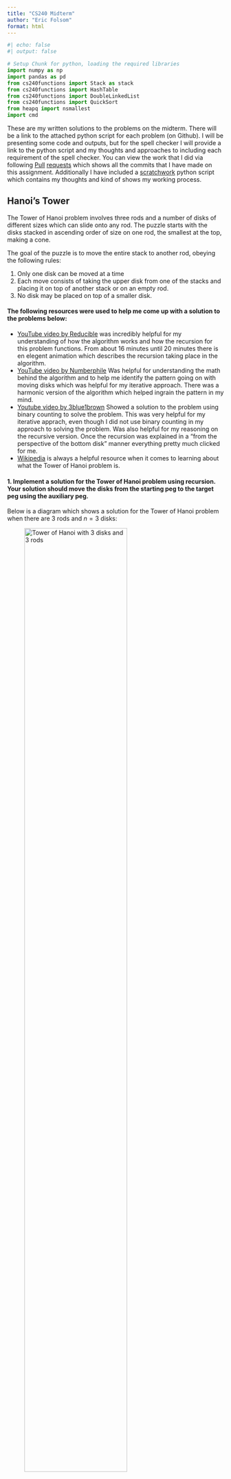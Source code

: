 ```yaml
---
title: "CS240 Midterm"
author: "Eric Folsom"
format: html
---
```


```python
#| echo: false
#| output: false

# Setup Chunk for python, loading the required libraries
import numpy as np
import pandas as pd
from cs240functions import Stack as stack
from cs240functions import HashTable
from cs240functions import DoubleLinkedList
from cs240functions import QuickSort
from heapq import nsmallest
import cmd
```

These are my written solutions to the problems on the midterm. There will be a link to the attached python script for each problem (on Github). I will be presenting some code and outputs, but for the spell checker I will provide a link to the python script and my thoughts and approaches to including each requirement of the spell checker. You can view the work that I did via following [Pull](https://github.com/efolsom17/CS240-Data-Structure-and-Algorithm-Fundamentals/pull/33) [requests]() which shows all the commits that I have made on this assignment. Additionally I have included a [scratchwork](https://github.com/efolsom17/CS240-Data-Structure-and-Algorithm-Fundamentals/blob/main/Assignments/Midterm/ScratchWork.py) python script which contains my thoughts and kind of shows my working process.


## Hanoi's Tower


The Tower of Hanoi problem involves three rods and a number of disks of different sizes which can slide onto any rod. The puzzle starts with the disks stacked in ascending order of size on one rod, the smallest at the top, making a cone.

The goal of the puzzle is to move the entire stack to another rod, obeying the following rules:

1. Only one disk can be moved at a time
2. Each move consists of taking the upper disk from one of the stacks and placing it on top of another stack or on an empty rod.   
3. No disk may be placed on top of a smaller disk.

#### The following resources were used to help me come up with a solution to the problems below:

- [YouTube video by Reducible](https://www.youtube.com/watch?v=rf6uf3jNjbo&list=PLzj1WDt0HB4qDn6heuU8w6x0Hzd8EVX0q) was incredibly helpful for my understanding of how the algorithm works and how the recursion for this problem functions. From about 16 minutes until 20 minutes there is en elegent animation which describes the recursion taking place in the algorithm.
- [YouTube video by Numberphile](https://www.youtube.com/watch?v=PGuRmqpr6Oo) Was helpful for understanding the math behind the algorithm and to help me identify the pattern going on with moving disks which was helpful for my iterative approach. There was a harmonic version of the algorithm which helped ingrain the pattern in my mind.
- [Youtube video by 3blue1brown](https://www.youtube.com/watch?v=2SUvWfNJSsM) Showed a solution to the problem using binary counting to solve the problem. This was very helpful for my iterative apprach, even though I did not use binary counting in my approach to solving the problem. Was also helpful for my reasoning on the recursive version. Once the recursion was explained in a "from the perspective of the bottom disk" manner everything pretty much clicked for me.
- [Wikipedia](https://en.wikipedia.org/wiki/Tower_of_Hanoi) is always a helpful resource when it comes to learning about what the Tower of Hanoi problem is.
 

#### 1. Implement a solution for the Tower of Hanoi problem using recursion. Your solution should move the disks from the starting peg to the target peg using the auxiliary peg. 

Below is a diagram which shows a solution for the Tower of Hanoi problem when there are $3$ rods and $n=3$ disks:

![Tower of Hanoi with 3 disks and 3 rods](./misc/HanoisTower3.png){width=75%}


We first start with all three disks stacked on Rod $A$. Then procede with the following steps to end with all three disk stacked on rod $C$:

1. Move the <span style="color:green;">Green</span> disk from rod $A$ to rod $C$.
2. Move the <span style="color:red;">Red</span> disk from rod $A$ to rod $B$.
3. Move the <span style="color:green;">Green</span> disk from rod $C$ to rod $B$.
4. Move the <span style="color:blue;">Blue</span> disk from rod $A$ to rod $C$.
5. Move the <span style="color:green;">Green</span> disk from rod $B$ to rod $A$.
6. Move the <span style="color:red;">Red</span> disk from rod $B$ to rod $C$.
7. Move the <span style="color:green;">Green</span> disk from rod $A$ to rod $C$.


These steps will move the stack of three disks from rod $A$ to rod $C$ while following the established rules. We can break down the process a little more to understand what is going on and then build a recursive function from it. This solution to the Tower of Hanoi problem took $7 = 2^3 -1$ steps to solve.    

Steps $1$ through $3$ involve us moving the <span style="color:green;">Green</span> and <span style="color:red;">Red</span> disks from rod $A$ to rod $B$ using the auxilary rod $C$ to store the <span style="color:green;">Green</span> disk while we move the larger of the two disks to the middle rod. These steps involve moving the <span style="color:green;">Green</span> disk to rod $C$ then moving it from $C$ to rod $B$ once the larger disk is in place.

In step $4$ we are simply moving the <span style="color:blue;">Blue</span> disk from rod $A$ to rod $C$.

Now in steps $5$ through $7$ we are simply doing what we did in steps $1$ through $3$, but instead of using rod $C$ as the auxillary rod, we are using rod $A$ as the auxillary rod to move the <span style="color:green;">Green</span> and <span style="color:red;">Red</span> disks from rod $B$ to rod $C$.

Thinking recursively, step $4$ would represent our base case. We are simply moving a disk from one rod to another rod after we have removed all the rods that were on top of it. 

The steps are as follows if we had $n=1$ disk or $n=2$ disks:

* If we only had $n=1$ disk (i.e. only the <span style="color:blue;">Blue</span> disk), this would take $1$ step to solve, move the <span style="color:blue;">Blue</span> disk to rod $C$ from rod $A$. 

* If $n=2$ (i.e. only the <span style="color:red;">Red</span> and <span style="color:blue;">Blue</span> disks), the steps would be as follows
    1. Move the <span style="color:red;">Red</span> disk from rod $A$ to rod $B$.
    2. Move the <span style="color:blue;">Blue</span> disk from rod $A$ to rod $C$.
    3. Move the <span style="color:red;">Red</span> disk from rod $B$ to rod $C$

Note that the base case (Move the <span style="color:blue;">Blue</span> disk from rod $A$ to rod $C$) always shows up in each of these scenarios. 

  **Formulating an Algorithm**

A good way to approach formulating an algorithm for this problem is look at things from the perspective of the disk that is on the bottom of a stack of disks (in the above diagram it is the <span style="color:blue;">Blue</span> disk). In order for that disk to move, we must first move the stack of disks that are on top of it from one rod to another rod.

Lets use the example of a $3$ disk variation of the problem. If we have a $3$ disk stack, to move the bottom disk, we have to move the top $2$ disks off of it. We can only move one disk at a time however, so to remove the stack of $2$ disks from the third disk, we have to move the singular disk first. 
 
Once we have moved the singular disk, we can now go back to the starting stack of disks where we now have a stack of $2$ disks. From here we repeat the process, we have a stack of $2$ disks, to move the bottom disk, we have to move the singular disk above it. 
 
Now there is only one valid rod for the top disk to go to, so we move it to that rod. Returning to the starting rod, there are no valid spots for us to move the disk to, since the remaing disk on the starting rod is assumed to be the biggest rod. 
 
We can now look at the middle rod, from here, the only valid move is to move the disk back to the starting rod, but if we did that, we would have just undone the previous step. So let's instead go to the last rod.
 
Our goal right now is to move the disk on the starting rod to an open rod. The only way to do this is to move the smallest disk, which is currently on the ending rod (if we moved the middle size disk we would have to put it on top of the largest disk). So we now have to move the disk that is on the ending rod onto the middle rod to open up space for our largest disk to be moved onto an open rod.
 
We now find ourselves in a familiar situation, we have a stack of $2$ disks, an open rod, and a rod that we want to move the stack of $2$ disks onto, which in this case is the rod containing the largest disk. From here since we have moved a stack of $2$ disks before, we move it again following the same process, just using different rods that we did before.

We already figured out what our base case is, moving a single disk from one rod to another available rod (a rod that is either empty or only has disks larger than the disk we are trying to move).

Next we need to think of the recursive step, which in this case is moving the $n-1=3-1=2$ remaining disks to another rod, using an auxilary rod. 

This idea holds for $n$ rods. We would basically be breaking the problem down into smaller versions of this three disk version of the problem.

We can simplify all of the above to formulate an algorithm to solve this problem:

1. Move $n-1$ disks from rod $A$ to rod $B$. This uses rod $C$ as a "helper" rod.
2. Move the remaining disk from rod $A$ to rod $C$. 
3. Move the $n-1$ disks from rod $B$ to rod $C$. This uses rod $A$ as a "helper" rod.

**Code implementation of the algorithm**

Now lets try to implment this aproach to solving the problem using pseudocode:


```plain
def hanoistower(n, starting_rod = A, ending_rod = C, auxillary_rod = B)
    # base case only 1 disk to move
    if n == 1:
        move disk from starting rod to ending rod
    else:
        # recursively call the function to move the n-1 disks to the middle( auxilary) rod
        hanoistower(n-1, starting_rod = A, ending_rod = B, auxilary_rod = C)
        #some function to show the moving of the disks
        movedisk(start_rod, end_rod)
        # recursively call again to move the n-1 disks from the auxillary( middle) rod to the end rod
        hanoistower(n-1, starting_rod = B, ending_rod = C, auxilary_rod = A)
````

Basically each time we recursively call the funciton, we are changing which rods we are moving the disks to so that when we eventually reach the base case, we are able to move the disk to the correct rod.

Now we can implement this funciton in python:

```python
#| echo: true
#| output: true

def tower_of_hanoi(n, starting_rod, middle_rod, ending_rod): # specify the starting rods you want
    if n == 1: # Base case, 1 disk on the rod, you can just move it to any open rod
        print(f"Disk {n}: {starting_rod} -> {ending_rod}") # show that we moved it
    else: # recursive cases
        tower_of_hanoi(n-1, starting_rod, ending_rod, middle_rod) # move the n-1 disks to the middle rod from starting rod
        print(f"Disk {n}: {starting_rod} -> {ending_rod}") # display the move
        tower_of_hanoi(n-1, middle_rod, starting_rod, ending_rod) # move the n-1 disks from the middle rod to the ending rod
```

We can demonstrate this as follows:

```python
tower_of_hanoi(2,"A","B","C")
```

```python
tower_of_hanoi(3,"A","B","C")
```

```python
tower_of_hanoi(4,"A","B","C")
```

I tried to go a bit further with this approach and implement a solution to the problem that uses stacks to store the state of the three rods, and then pops and pushes the disks to shift them between rods. This works somewhat as in it ends in the correct state, but there are some instances where the intermediate steps are either displayed wrong or in a manner that is hard to understand. That is why I have included both of the implementations of this.

```python
# function to move the top value of stack 1 to the top of stack 2
def moveStack(stack1 = stack(), stack2 = stack()):
    temp = stack1.pop()
    stack2.push(temp)
    


# tower of of hanoi recursive solution that works on the stacks 
def tower_of_hanoi_stacks(n, starting_rod, middle_rod, ending_rod): # specify the starting rods you want
    if n == 1: # Base case
        moveStack(starting_rod, ending_rod)
        print(f"AFTER\nStarting Rod:\n{starting_rod}\nAuxilary Rod:\n{middle_rod}\nEnding Rod:\n{ending_rod}\
        \n Moved disk {n}")
    else: # if we are not on the last rod
        tower_of_hanoi_stacks(n-1, starting_rod, ending_rod, middle_rod) # recursive call to move the n-1 disks to the middle rod using the ending rod as the axullary rod
        moveStack(starting_rod, ending_rod) # move the current disk
        print(f"AFTER\nStarting Rod:\n{starting_rod}\nAuxilary Rod:\n{middle_rod}\nEnding Rod:\n{ending_rod}\
        \n Moved disk {n}")
        tower_of_hanoi_stacks(n-1, middle_rod, starting_rod, ending_rod) # move the remaining n-1 disks to the ending rod using the starting rod as the auxillary rod


# going to need to call the above:

def TowerOfHanoi(n):# Tower of Hanoi with stacks and it will initialize the number of disks
    # n = number of disks
    
    ## initialize the starting, auxillary, and ending rods
    
    starting_rod = stack()
    auxillary_rod = stack()
    ending_rod = stack()
    
    # fill the starting rod
    for i in range(n,0,-1):
        starting_rod.push(i)
    
    # display starting state
    print("Start:")
    print(f"Starting Rod:\n{starting_rod}\nAuxillary Rod:\n{auxillary_rod}\nEnding Rod:\n{ending_rod}")
    
    # now we can call the tower of hanoi function. It will print its final state
    
    tower_of_hanoi_stacks(n, starting_rod, auxillary_rod, ending_rod)
```

The output of the `TowerofHanoi()` function is as follows, I will be calling it on $n=2$ to save space:

```python
TowerOfHanoi(2)
```

#### 2. Implement a solution for the Tower of Hanoi problem using an iterative approach.

To implement a solution for the Tower of Hanoir problem using an iterative approach, I will try to build upon my recursive approach. I plan to implement this solution using stacks to represent rods. I will represent disk sizes using an integer to represent the disk's radius. The smallest disk will always be labeled $1$ and the largest disk will always be labeled $n$.

Lets begin by analysing the pattern of the solutions generated by our recursive function. We know that the number of steps required to solve the problem is given by $2^n-1$. We can use the number of steps required to solve the puzzle as our iterator.

```python
#| eval: false

tower_of_hanoi(3, 'S','A','E')
'''
Output:
Step 1: Disk 1: S -> E
Step 2: Disk 2: S -> A
Step 3: Disk 1: E -> A
Step 4: Disk 3: S -> E
Step 5: Disk 1: A -> S
Step 6: Disk 2: A -> E
Step 7: Disk 1: S -> E
'''
```

```python
#| eval: false

tower_of_hanoi(4,"S","A","E")
'''
Output:
Step 1: Disk 1: S -> A
Step 2: Disk 2: S -> E
Step 3: Disk 1: A -> E
Step 4: Disk 3: S -> A
Step 5: Disk 1: E -> S
Step 6: Disk 2: E -> A
Step 7: Disk 1: S -> A
Step 8: Disk 4: S -> E
Step 9: Disk 1: A -> E
Step 10: Disk 2: A -> S
Step 11: Disk 1: E -> S
Step 12: Disk 3: A -> E
Step 13: Disk 1: S -> A
Step 14: Disk 2: S -> E
Step 15: Disk 1: A -> E
'''
```

Ignoring the actual number of the disk that is being moved, lets see if there is a pattern between what rods we are moving disks to and from. When $n$ is odd, the example where $n=3$, we can break down the movements of the disks as such.

- In steps $1$, $4$ and $7$, we are moving a disk from the starting rod to the ending rod.

- In steps $2$ and $5$ we are moving a disk between the starting rod and the auxilary rod, swaping which direction we move the disks. In step $2$ we move the disk from the starting rod to the auxilary rod, and in step $5$ we move a disk from the auxillary rod to the starting rod. 

- In steps $3$ and $6$ we are moving a disk between the auxillary rod and the ending rod. In step $3$ we are moving a disk from the top of the ending rod to the top of the auxilary rod. In step $5$ we are doing the opposite moving a disk from the top of the auxillary rod to the top of ending rod.

Lets analyze the case where $n=4$. In this case $n$ is even. 

- In Steps $1$, $4$, $7$, $10$, and $13$ we are moving disks between the beginning rod and the auxillary rod. In all of these steps besides step $10$ we are moving the disks from the beginning rod to the auxillary rod, in step $10$ we do the opposite.

- In steps $2$, $5$, $8$, $11$, and $14$ we are moving disks between the beginning rod and the ending rod in alternating fashion starting with moving disks from the beginning rod to the ending rod.

- In steps $3$, $6$, $9$, $12$, and $15$ we are moving disks between the auxillary rod and the ending rod. For all of the steps except for step $6$ we are moving a disk from the auxillary rod to the ending rod, in step $6$ we do the opposite. 

Lets return to the example of $n=3$. We can notice some equivalency classes beginning to form, notably of form $a \mod 3$:

$\{1,4,7\} \mod 3 = [1]$

$\{2,5\} \mod 3 = [2]$

$\{3,6\} \mod 3 = [0]$

When $n=4$, we can expand upon these equivalency classes as such:

$\{1,4,7,10,13\} \mod 3 = [1]$

$\{2,5,8,11,14\} \mod 3 = [2]$

$\{3,6,9,12,15\} \mod 3 = [0]$

This provides us with a clear pattern for what we must do to implement a solution to the Tower of Hanoi problem iteratively. The big difference in the pattern is where we start to move the first disk which is dependent on if $n$ is odd or even. If $n$ is odd, we move the first disk to the ending rod, if $n$ is even, we move the first disk to the auxillary rod. 

We can dive deeper as well into the steps by looking at the value of the disks as we move them. Lets start with the case where $n = 3$.

*Steps $1$, $4$ and $7$*

- The value of the disk does not matter, always moving in the same direction.

*Steps $2$ and $5$*

- In step $2$, disk $2$ gets moved from start rod to auxillary rod (to the right). Auxillary rod is empty and $2$ is greater than $1$ (disk $1$ is on the ending rod) so we have to move it to the auxillary rod. That is the only valid move
- In step $5$, disk $1$ gets moved from auxillary rod to start rod (to the left).

*Steps $3$ and $6$*

- In step $3$, disk $1$ gets moved from end rod to auxillary rod (to the left).
- In step $6$, disk $2$ gets moved from the auxillary rod to the end rod (to the right).

Notice that in the above, when step#$\mod 3 \neq 1$, if we are moving an odd disk, we move it to the left. If we are moving an even disk, we move it to the right. 

Now lets look at the case when $n=4$:

*Steps $1$, $4$, $7$, $10$, and $13$*

- We move disk $1$ on steps $1,7$ and $13$. Each time we move disk $1$ to the right.
- We move disk $2$ to the left on step $10$.
- we move disk $3$ to the right on step $4$.
 

*Steps $2$, $5$, $8$, $11$, and $14$*

- We move disk $1$ on steps $5$ and $11$. Both times we move disk $1$ to the left.
- We move disk $2$ on steps $2$ and $14$. Both times we move disk $2$ to the right.
- We move disk $4$ to the right on step $8$.

*Steps $3$, $6$, $9$, $12$, and $15$*

- We move disk $1$ on steps $3$, $9$, and $15$. Each time we move disk $1$ to the left. 
- We move disk $2$ on step $6$. We move disk $2$ to the right.
- We move disk $3$ on step $12$. We move disk $3$ to the left.

Now a real pattern starts to emerge. The equivalency classes created by the step numbers corresponds to which rods we are moving disks between, while the even/oddness of the disk tells us what direction we are moving the disks between. The directions are switched depending on whether $n$ is even or odd. From the [Numberphile video](https://www.youtube.com/watch?v=PGuRmqpr6Oo), they introduce a remarkable observation. They use different colored prisms as their disks, where the color alternates between disks, this is just like my setup, where I have disks labeled by their radius instead of by color. The observation that they introduce is that in an optimal solution to the problem, we should never have two disks of the same color stacked on top of each other. We can translate this to my setup, this would correspond to the evenness and oddness of a disk. An odd disk should never be stacked on top of another odd disk and the same for an even disk. Our stacks of disks on each rod should follow the pattern odd, even, odd, even, $\ldots$. We can use this pattern to figure out what valid move we can make between the two rods that we want to move disks between.

We can use the number of steps required to solve the problem as our iterator.

Next we should first check if $n$ is even or odd and assign the first steps as such.

**Code Implementation**

Lets try to implement the above in pseudocode:

```plain
going to need to modify my stackMove function to compare the values of things at the top of stacks, this will tell us what move we can make (valid moves), then moves them between rods accordingly. checking the eveness of the disk seems like it would take a lot more work than I can accomplish during this time but might try to pursue this idea further.

function hanoitoweriterative(n,starting rod, auxillary rod, end rod):
    create stacks for each rod
    fill in the first rod with values 1 through n, with n on the bottom
    add some labels for the rods s,a,e = (Start, Auxilary, End)

    if number of disks are even:
        swap the end pole and the auxilary pole

    for i in range (1, 2**n -1): # itll take 2^n -1 steps to solve the problem, iterate over this range.
        EQUIVALENCY CLASSES WE DEFINED
        if (i % 3 == 1): 
            check even/odd of disk
            if value of disk % 2 ! = 0 
            move between start and end rod, going left (auxillary if n is even,  direction opposite)
            else:
            go in the other direction between the same rods as you just did

        elif (i % 3 == 2):
            check even/odd of disk
            if value of disk % 2 ! = 0 
            move between start and auxillary rod, going left (end if n is even, direction direction opposite)
            else:
            go in the other direction between the same rods as you just did

        elif (i % 3 == 0):
            check even/odd of disk
            if value of disk % 2 ! = 0 
            move between auxillary and end rod, going left (if n is even, direction direction opposite)
            else:
            go in the other direction between the same rods as you just did
```


Now lets implement this in python:

I tried to follow my pseudocode as best as possible, but ran into a wall trying to come up with a way of checking the even/oddness of the disk that we are trying to move. I decided to opt for a similar approach to the one found [here](https://www.geeksforgeeks.org/iterative-tower-of-hanoi/), which utilizes a function that determines what valid move you can make between two disks to simplify the function. To do this I modified my `moveStack()` function that I used in my stack representation of the recursive solution.

```python
# Function to move disks between rods. Determines the valid move between the start and end rod, and then executes that move

def moveDisk(start, end, s , e): # start and end are both stacks, s and e are labels for the stacks
    # get the top value of each stack
    topstart = start.pop() 
    topend = end.pop()
    
    # compare values to determine valid movements
    
    # if start is empty
    if topstart == None: # if start rod is empty
        start.push(topend) # move the disk on the end rod to the start rod (only valid move)
        print(f"Disk {topend}: {e} -> {s}") # display the move
    
    # if end is empty
    elif topend == None: # if the end rod is empty
        end.push(topstart) # move disk on start rod to end rod (only valid move)
        print(f"Disk {topstart}: {s} -> {e}") # dispaly the move
        
    # compare the values and move them accordingly, 
    elif topstart > topend: # disk on top of starting rod is bigger than disk on ending rod
        # move disk on end rod to start rod ( only valid move between the two rods)
        start.push(topstart) # put the top value of start back onto the rod
        start.push(topend) # put the top value of end on top of the start rod
        print(f"Disk {topend}: {e} -> {s}") # display the move
    else: #disk on top of starting rod is smaller than the disk on the ending rod
        # move the disk on the start rod to the end rod ( only valid move between the two rods)
        end.push(topend) # put the top value of end back onto the end rod
        end.push(topstart) # put the top value of start on top of the end rod
        print(f"Disk {topstart}: {s} -> {e}") # display the move



def tower_of_hanoi_it(n, starting=str, auxillary=str, ending=str): # n is number of rods, starting, auxillary, and ending strings are the lables for each of the rod.
    # initialize stacks
    start = stack(n)
    aux = stack(n)
    end = stack(n)
 
    
    # fill in starting stack (rod)
    for i in range(n,0,-1):
        start.push(i)
    
    #labels for printing
    s, a, e = starting, auxillary, ending
    
    # check if n is even or odd, have to change some things if that is the case
    if (n % 2 == 0):
        # swap auxilary and end rods, the first step that will be made ( so we are moving disks between the correct rods)
        temp = e 
        e = a
        a = temp
    
    #iterate through the moves required to solve the problem (1 to  2^n - 1)
    for i in range(1,int(2**n)): # range 1 to 2^n-1, but because of how python's range function works we can just write 2^n
        if (i % 3 == 1): # valid move between start and end rod (start and auxillary if n is even)
            moveDisk(start, end, s, e) # function to move the rods
        elif (i % 3 == 2): # valid move between start and auxillary rod (start and end if n is even)
            moveDisk(start, aux, s, a) # function to move the rods
    
        elif (i % 3 == 0): # valid move between auxillary and end rod
            moveDisk(aux, end, a, e) # funciton to move the rods
```

Demonstrating our functions:

```python
tower_of_hanoi_it(3, "S", "A", "E")
```

```python
tower_of_hanoi_it(4, "S", "A", "E")
```

#### 3. Compare the time and space complexity of both the recursive and iterative solutions and explain the differences.

We can pretty much determine the time complexities of both the recursive and iterative solutions by looking at the optimal number of steps that it takes to solve the problem. We have previously shown that it will take $2^n-1$ steps to optimally solve the Tower of Hanoi Problem.

Lets look a little deeper at the recursive solution: 

- If we have $n$ disks, we have to make $2$ recursive calls on the $n-1$ disks and then a single operation to then move the disks between rods (this will take constant time so lets call that $c$). Lets label the recursive funciton and the recursive calls $h(n)$ We can write this out as a formula, time $(h(n)) = 2\cdot time(h(n-1))+c$. Lets dive a bit deeper into how this breaks down for various $n$:

  - $n = 0$:
    - time $(h(0)) = 0$
  - $n=1$:
    - time $(h(1)) = 2\cdot time(h(0))+c = c$, since $c$ represents constant time we can say that $c=1$, thus time $(h(1))=1$
  - $n =2$:
    - time $(h(2)) = 2\cdot time(h(1))+c = 3c = 3$
  - $n = 3$: 
    - time $(h(3)) = 2\cdot time(h(2))+c = 7c = 7$
  - $n = 4$:
    - time $(h(4)) = 2\cdot time(h(3))+c = 15c = 15$

From the above pattern we can simplify, and get: time $(h(n)) = 2\cdot time(h(n-1))+c = (2^n-1)c$, where $c=1$ thus the time complexity for our recursive version is given by $O(2^n-1)$ which, ignoring constants simplifies to $O(2^n)$.

For the space complexity of this algorithm, we are constantly swapping items between rods, thus we are not creating any new items to store and we can re-use the same space for each step. The space will be $n$, which is the number of disks as we only have to store the states of the $n$ disks as we go through the algorithm, thus the space complexity for the recursive version is $O(n)$. 

Now lets turn to the iterative version.

In the iterative version we have a few things to keep track of, the number of times that we iterate, and the operations that we execute each time we iterate through the funciton. We can also look at the operations we do before we begin the iteration piece, but in the grand scheme of things, those operations will take $O(1)$ constant time.

So we have to look at our `moveDisk()` function. The `moveDisk()` funciton has 3 main operations which each take $O(1)$ operations. Those are the popping of the two stacks we want to move disks between, and then the actual operation where we move the disks between the stacks. In big-Oh notation, since these tasks are all constant time, our `moveDisk()` function will take $O(3)\propto O(1)$ constant time to complete.

Looking at the iteration going on in the function, we iterate through the steps of the algorithm. Since we have calculated that the optimal solution will take $2^n-1$ steps, we iterate $2^n-1$ times. Each time we move thorugh our for loop, we do one operation, which is moving the disks between rods depending on where we are at in the pattern. We know that our `moveDisk()` function takes $O(1)$ constant time to execute, so do this $2^n-1$ times thus the time complexity can be $O(n)=2^n-1$, ignoring constants we get a time complexity of $O(n)= 2^n$. Thus the time complexity for our iterative implementation is $O(2^n)$

Turning to the space complexity of our iterative implementation, we initialize $3$ stacks of size $n$. Because we are only moving disks between these $3$ stacks, we can reuse the space that we first initialized. So we can write the space complexity as $O(3n)\propto O(n)$


We can summarize the above into the following table:

||Recursive|Iterative|
|:-:|:-:|:-:|
|Time Complexity|$O(2^n)$|$O(2^n)$|
|Space Complexity|$O(n)$|$O(n)$|

#### 4. (Optional, but extra credit) Create a graphical user interface (GUI) that demonstrates the steps of the Tower of Hanoi problem as the disks are moved from the starting peg to the target peg. The GUI should allow the user to specify the number of disks and the speed at which the disks move.

#### 5. Create a variation of the Tower of Hanoi problem where the user can specify more than three pegs. Your solution should still move all the disks from the starting peg to the target peg while adhering to the rules of the Tower of Hanoi problem.

For this problem I will be making the following assumptions:

1. The number of disks is fixed, I will use $3$ disks for my implementation
2. The number of pegs(rods) must be greater than or equal to the number of disks. Else we would not be able to solve the puzzle.
3. The rules of the original Tower of Hanoi must be followed, one disk at a time, disks can only be placed on empty rods or on a rod with a larger disk.

If there are only 3 rods, we will follow the same steps that we followed to get a solution using the original variation.

If there are more than 3 rods, we will find the number of auxillary rods and then use that information to determine how we move disks between rods. The important piece will be 

#### 6. (Optional, but extra credit) Create a variation of the Tower of Hanoi problem where the user can specify the number of disks and the number of pegs. Your solution should still move all the disks from the starting peg to the target peg while adhering to the rules of the Tower of Hanoi problem.



## Spell Checker

Create a spell checker console program that uses a hash table data structure to store a dictionary of words. Your program should be able to:

1. Load a dictionary of words from a file into the hash table.  You will need to create this yourself.  Aim for 20 to 100 words.  
   
    For my dictionary I found a [list of the 1000 most commmon](https://gist.github.com/deekayen/4148741) words in the english language on GitHub. I copied these to the [dictionary.txt](https://github.com/efolsom17/CS240-Data-Structure-and-Algorithm-Fundamentals/blob/main/Assignments/Midterm/Data/dictionary.txt) file and used that as my dicitonary. 

    I then start by loading the dictionary into the hash table. Here is the python code for this:



2. Take a string of text as input and check each word in the text against the words in the dictionary stored in the hash table. Your program should identify any words that are not found in the dictionary and display them as "misspelled".

    My approach was to take the input string, and then take each word of the string and compare it to my dictionary hash table. I call `dictionary.contains()` on each word in the string to see if the dictionary contains the word. I then store the boolean value of `dictionary.contains()` for each word and use that to indicate whether a word is misspelled or not.
   
    ```plain
    def Misspell(string):
    # split the string into each word, store it as a temp variable
    # created an empty array the length of the temp variable ( call it spellings)
    # for each word in the temp variable:
    #   run dictionary.get(word) and append the spellings array with the truth value if the word is in the dictionary or not
    # return the spellings array
    ```

    Here is my actual implementation of this in python:

    ```python
    def misspelled(string):
        temp = string.split()# split the string into each word, store it as a temp variable
        spellings = []# created an empty array the length of the temp variable ( call it spellings)
        for word in temp:# for each word in the temp variable:
         #   run dictionary.contains(word) and append the spellings array with the truth value
            spellings.append(not(dictionary.contains(word)))
        # return the spellings array
        return spellings
    ```

    I utilized this list of boolean values to help me with implementing my suggestion feature.


3. Implement a suggestion feature that suggests possible correct spellings for the misspelled words based on edit distance.
   
   For this I decided to create a list of pairs of the string and its corresponding boolean value returned from invoking the `misspelled()` function on the string. I then took all the values which according to `misspelled()` were misspelled and compared the edit distance to each string in the dictionary. I stored the key, edit distance pair in an array and then chose the 5 strings with the smallest edit distances. I computed the edit distance using levenshtein's distance algorithm. Initially I did it using the naive recursive method, but I adapted it to give it my best shot at dynamic programming as described in the following videos. 

4. Implement a Levenshtein distance algorithm to compute the edit distance between two words.
   
   To implement a Levenshtein distance algorithm to calculate the edit distance between two strings I first went to [Wikipedia](https://en.wikipedia.org/wiki/Levenshtein_distance). The piecewise representation of this algorithm made a lot of sense to me, so I decided to implement it in python as best I could directly from the piecewise function. After watching a [couple]() [of]() [YouTube]() videos related to spellcheckers, general python, and dynamic programing, I decided to give dynamic programming my best shot. ( actually scratch that I might go with the matrix method as shown on wikipedia.)

    Here is what I was able to implement for the recursive version of the Levenshtein distance algorithm:

```python
#| eval: false


def levenshteinDist(strA, strB):
    i = len(strA) # length of string A
    j = len(strB) # length of string B
    ## Check if either of the strings are empty ( base case )
    if  i == 0: # string A is empty
        return j # length of string B for number of delete edits needed
    if j == 0: # string B is empty
        return i # length of string A for number of delete edits needed
    ## Recursive case 1, both characters match, compare the rest of both strings
    if strA[i-1] == strB[j-1]: # if the last characters of strings A and B are the same
        return levenshteinDist(strA[:-1],strB[:-1]) # recursively call the function on the remaining characters in both strings.
    
    # Recursive case 2, characters don't match, calculate the amount of edits needed to make the strings match:
    return 1 + min( # adds 1 each time any of these are invoked, cost of doing the edit operation
        levenshteinDist(strA, strB[:-1]), # insert character into string A from string B
        levenshteinDist(strA[:-1], strB), # delete the last character from string A
        levenshteinDist(strA[:-1], strB[:-1]) # substitute the last character in string A for the last character in string B.
        )
```

   
This works, but it is slow when the strings are longer. An approach using the matrix method to calculate the Levenshtein distance seems to be much more computationally efficient.


5. Allow the user to add new words to the dictionary and update the hash table accordingly.

6. Handle collisions in the hash table using separate chaining.

    For this I modified my hash table data structure to handle chaining using a linked list instead of an array.

7. Optimize the performance of your program in terms of time and space complexity.

8. Your program should be user-friendly and have a command-line interface.
   
   Gave it my best attempt at this, I have never made a CLI program before. Tried to provide the user with as much information as possible.

   Commands are `check`, `add`, `dictionary`, `help`, and `exit`.

   - `check` followed by any string will check the spelling of the string.
   - `add` followed by a word will add that word to the dictionary.
   - `dictionary` returns the dictionary in alphabetical order (except for "I", which refuses to budge from the top of the list)
   - `help` displays the available commands.
   - `exit` is very self explanatory, it exits the program.



## Code Library

My code library from this course can be found on my [GitHub](https://github.com/efolsom17/CS240-Data-Structure-and-Algorithm-Fundamentals/tree/main/cs240functions/src/cs240functions). It is a functioning python module that can be installed locally if the folder is downloaded (I am pretty sure at least). The file `'__init__.py'` is the module that intializes the library and doesn't contain any funcitons. I am continually updating it to enhance some of the functions when I notice a problem I encounter wehn attempting to use these algorithms and data structures in later points in the quarter. Will contain more content by the end of the course. 